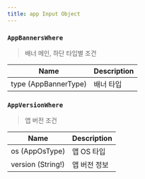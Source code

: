 ```yaml
---
title: app Input Object
---
```



### `AppBannersWhere`
> 배너 메인, 하단 타입별 조건

| Name | Description |
| -------- | -------- | 
| type (<Link to="/enum/app/#AppBannerType">AppBannerType</Link>) | 배너 타입 


### `AppVersionWhere`
> 앱 버전 조건

| Name | Description |
| -------- | -------- | 
| os (<Link to="/enum/app/#AppOsType">AppOsType</Link>) | 앱 OS 타입
| version (String!) | 앱 버전 정보
